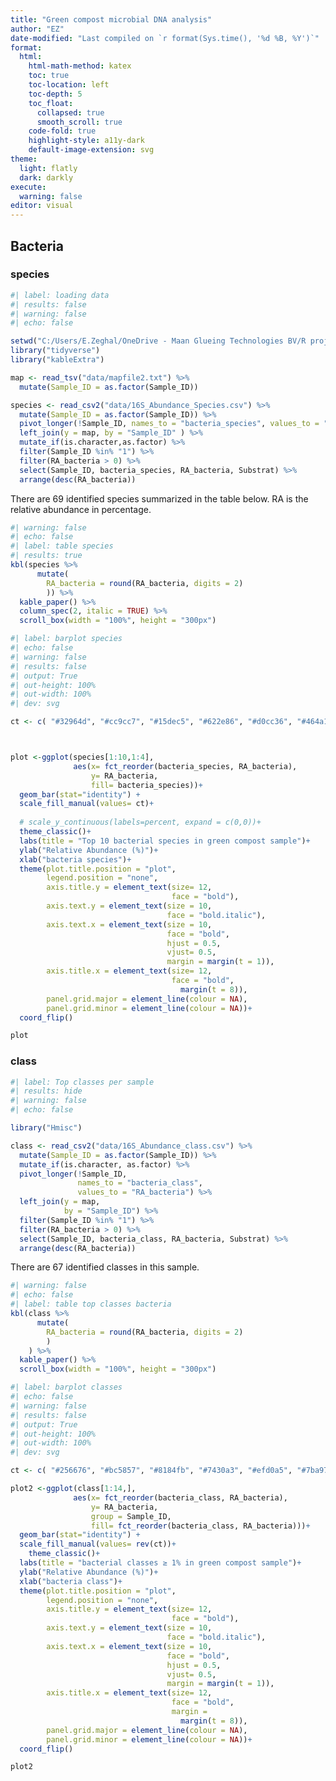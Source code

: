 ```yaml
---
title: "Green compost microbial DNA analysis"
author: "EZ"
date-modified: "Last compiled on `r format(Sys.time(), '%d %B, %Y')`" 
format: 
  html:
    html-math-method: katex
    toc: true
    toc-location: left
    toc-depth: 5
    toc_float:
      collapsed: true
      smooth_scroll: true
    code-fold: true  
    highlight-style: a11y-dark
    default-image-extension: svg
theme:
  light: flatly
  dark: darkly
execute:
  warning: false
editor: visual
---
```


## Bacteria

### species

```r

#| label: loading data
#| results: false
#| warning: false
#| echo: false

setwd("C:/Users/E.Zeghal/OneDrive - Maan Glueing Technologies BV/R projects/green-compost/")
library("tidyverse")
library("kableExtra")

map <- read_tsv("data/mapfile2.txt") %>% 
  mutate(Sample_ID = as.factor(Sample_ID))

species <- read_csv2("data/16S_Abundance_Species.csv") %>% 
  mutate(Sample_ID = as.factor(Sample_ID)) %>% 
  pivot_longer(!Sample_ID, names_to = "bacteria_species", values_to = "RA_bacteria") %>% 
  left_join(y = map, by = "Sample_ID" ) %>% 
  mutate_if(is.character,as.factor) %>% 
  filter(Sample_ID %in% "1") %>% 
  filter(RA_bacteria > 0) %>% 
  select(Sample_ID, bacteria_species, RA_bacteria, Substrat) %>% 
  arrange(desc(RA_bacteria))

```

There are 69 identified species summarized in the table below. RA is the relative abundance in percentage.

```r
#| warning: false
#| echo: false
#| label: table species
#| results: true
kbl(species %>% 
      mutate(
        RA_bacteria = round(RA_bacteria, digits = 2)
        )) %>%
  kable_paper() %>%
  column_spec(2, italic = TRUE) %>% 
  scroll_box(width = "100%", height = "300px")
```

```r
#| label: barplot species
#| echo: false
#| warning: false
#| results: false
#| output: True
#| out-height: 100%
#| out-width: 100%
#| dev: svg

ct <- c( "#32964d", "#cc9cc7", "#15dec5", "#622e86", "#d0cc36", "#464a15", "#eb4b2f", "#f67fec", "#646794", "#a4044d")



plot <-ggplot(species[1:10,1:4], 
              aes(x= fct_reorder(bacteria_species, RA_bacteria),
                  y= RA_bacteria,
                  fill= bacteria_species))+
  geom_bar(stat="identity") +
  scale_fill_manual(values= ct)+
  
  # scale_y_continuous(labels=percent, expand = c(0,0))+
  theme_classic()+
  labs(title = "Top 10 bacterial species in green compost sample")+
  ylab("Relative Abundance (%)")+
  xlab("bacteria species")+
  theme(plot.title.position = "plot",
        legend.position = "none",
        axis.title.y = element_text(size= 12,
                                    face = "bold"),
        axis.text.y = element_text(size = 10, 
                                   face = "bold.italic"),
        axis.text.x = element_text(size = 10,
                                   face = "bold",
                                   hjust = 0.5, 
                                   vjust= 0.5,
                                   margin = margin(t = 1)),
        axis.title.x = element_text(size= 12,
                                    face = "bold",
                                      margin(t = 8)),
        panel.grid.major = element_line(colour = NA),
        panel.grid.minor = element_line(colour = NA))+ 
  coord_flip()

plot
```

### class

```r
#| label: Top classes per sample
#| results: hide
#| warning: false
#| echo: false

library("Hmisc")

class <- read_csv2("data/16S_Abundance_class.csv") %>% 
  mutate(Sample_ID = as.factor(Sample_ID)) %>% 
  mutate_if(is.character, as.factor) %>% 
  pivot_longer(!Sample_ID, 
               names_to = "bacteria_class", 
               values_to = "RA_bacteria") %>% 
  left_join(y = map, 
            by = "Sample_ID") %>% 
  filter(Sample_ID %in% "1") %>% 
  filter(RA_bacteria > 0) %>%
  select(Sample_ID, bacteria_class, RA_bacteria, Substrat) %>% 
  arrange(desc(RA_bacteria))


```

There are 67 identified classes in this sample.

```r
#| warning: false
#| echo: false
#| label: table top classes bacteria
kbl(class %>% 
      mutate(
        RA_bacteria = round(RA_bacteria, digits = 2)
        )
    ) %>%
  kable_paper() %>% 
  scroll_box(width = "100%", height = "300px")
```

```r
#| label: barplot classes
#| echo: false
#| warning: false
#| results: false
#| output: True
#| out-height: 100%
#| out-width: 100%
#| dev: svg

ct <- c( "#256676", "#bc5857", "#8184fb", "#7430a3", "#efd0a5", "#7ba979", "#d5d0fa", "#dc5dd8", "#fd8f2f", "#e6262f", "#d8dc35", "#5a4316", "#2b5013", "#4aeeb6")

plot2 <-ggplot(class[1:14,], 
              aes(x= fct_reorder(bacteria_class, RA_bacteria),
                  y= RA_bacteria,
                  group = Sample_ID,
                  fill= fct_reorder(bacteria_class, RA_bacteria)))+
  geom_bar(stat="identity") +
  scale_fill_manual(values= rev(ct))+
    theme_classic()+
  labs(title = "bacterial classes ≥ 1% in green compost sample")+
  ylab("Relative Abundance (%)")+
  xlab("bacteria class")+
  theme(plot.title.position = "plot",
        legend.position = "none",
        axis.title.y = element_text(size= 12,
                                    face = "bold"),
        axis.text.y = element_text(size = 10, 
                                   face = "bold.italic"),
        axis.text.x = element_text(size = 10, 
                                   face = "bold",
                                   hjust = 0.5, 
                                   vjust= 0.5,
                                   margin = margin(t = 1)),
        axis.title.x = element_text(size= 12,
                                    face = "bold",
                                    margin = 
                                      margin(t = 8)),
        panel.grid.major = element_line(colour = NA),
        panel.grid.minor = element_line(colour = NA))+ 
  coord_flip()

plot2

```
